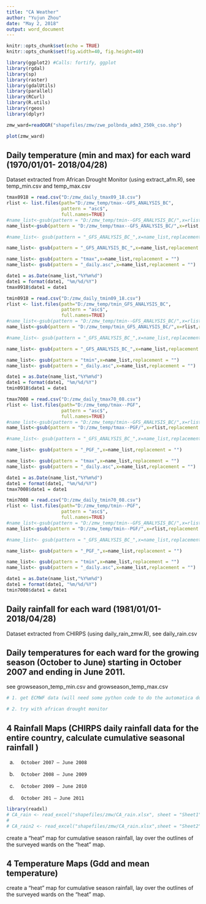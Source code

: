 ```yaml
---
title: "CA Weather"
author: "Yujun Zhou"
date: "May 2, 2018"
output: word_document
---
```


```r
knitr::opts_chunk$set(echo = TRUE)
knitr::opts_chunk$set(fig.width=40, fig.height=40) 

```

```r
library(ggplot2) #Calls: fortify, ggplot
library(rgdal)   
library(sp)      
library(raster)
library(gdalUtils)
library(parallel)
library(RCurl)
library(R.utils)
library(rgeos)
library(dplyr)
```


```r
zmw_ward=readOGR("shapefiles/zmw/zwe_polbnda_adm3_250k_cso.shp")
```

```r
plot(zmw_ward)
```


## Daily temperature (min and max) for each ward (1970/01/01- 2018/04/28) 

Dataset extracted from African Drought Monitor (using extract_afm.R), see temp_min.csv and temp_max.csv 

```r
tmax0918 = read.csv("D:/zmw_daily_tmax09_18.csv")
rlist <- list.files(path="D:/zmw_temp/tmax--GFS_ANALYSIS_BC", 
                    pattern = "asc$",
                    full.names=TRUE)
#name_list<-gsub(pattern = "D:/zmw_temp/tmin--GFS_ANALYSIS_BC/",x=rlist,replacement = "")
name_list<-gsub(pattern = "D:/zmw_temp/tmax--GFS_ANALYSIS_BC/",x=rlist,replacement = "")

#name_list<- gsub(pattern = "_GFS_ANALYSIS_BC_",x=name_list,replacement = "")

name_list<- gsub(pattern = "_GFS_ANALYSIS_BC_",x=name_list,replacement = "")

name_list<- gsub(pattern = "tmax",x=name_list,replacement = "")
name_list<- gsub(pattern = "_daily.asc",x=name_list,replacement = "")

date1 = as.Date(name_list,"%Y%m%d")
date1 = format(date1, "%m/%d/%Y")
tmax0918$date1 = date1
```

```r
tmin0918 = read.csv("D:/zmw_daily_tmin09_18.csv")
rlist <- list.files(path="D:/zmw_temp/tmin_GFS_ANALYSIS_BC", 
                    pattern = "asc$",
                    full.names=TRUE)
#name_list<-gsub(pattern = "D:/zmw_temp/tmin--GFS_ANALYSIS_BC/",x=rlist,replacement = "")
name_list<-gsub(pattern = "D:/zmw_temp/tmin_GFS_ANALYSIS_BC/",x=rlist,replacement = "")

#name_list<- gsub(pattern = "_GFS_ANALYSIS_BC_",x=name_list,replacement = "")

name_list<- gsub(pattern = "_GFS_ANALYSIS_BC_",x=name_list,replacement = "")

name_list<- gsub(pattern = "tmin",x=name_list,replacement = "")
name_list<- gsub(pattern = "_daily.asc",x=name_list,replacement = "")

date1 = as.Date(name_list,"%Y%m%d")
date1 = format(date1, "%m/%d/%Y")
tmin0918$date1 = date1
```


```r
tmax7008 = read.csv("D:/zmw_daily_tmax70_08.csv")
rlist <- list.files(path="D:/zmw_temp/tmax--PGF", 
                    pattern = "asc$",
                    full.names=TRUE)
#name_list<-gsub(pattern = "D:/zmw_temp/tmin--GFS_ANALYSIS_BC/",x=rlist,replacement = "")
name_list<-gsub(pattern = "D:/zmw_temp/tmax--PGF/",x=rlist,replacement = "")

#name_list<- gsub(pattern = "_GFS_ANALYSIS_BC_",x=name_list,replacement = "")

name_list<- gsub(pattern = "_PGF_",x=name_list,replacement = "")

name_list<- gsub(pattern = "tmax",x=name_list,replacement = "")
name_list<- gsub(pattern = "_daily.asc",x=name_list,replacement = "")

date1 = as.Date(name_list,"%Y%m%d")
date1 = format(date1, "%m/%d/%Y")
tmax7008$date1 = date1
```

```r

tmin7008 = read.csv("D:/zmw_daily_tmin70_08.csv")
rlist <- list.files(path="D:/zmw_temp/tmin--PGF", 
                    pattern = "asc$",
                    full.names=TRUE)
#name_list<-gsub(pattern = "D:/zmw_temp/tmin--GFS_ANALYSIS_BC/",x=rlist,replacement = "")
name_list<-gsub(pattern = "D:/zmw_temp/tmin--PGF/",x=rlist,replacement = "")

#name_list<- gsub(pattern = "_GFS_ANALYSIS_BC_",x=name_list,replacement = "")

name_list<- gsub(pattern = "_PGF_",x=name_list,replacement = "")

name_list<- gsub(pattern = "tmin",x=name_list,replacement = "")
name_list<- gsub(pattern = "_daily.asc",x=name_list,replacement = "")

date1 = as.Date(name_list,"%Y%m%d")
date1 = format(date1, "%m/%d/%Y")
tmin7008$date1 = date1

```

## Daily rainfall for each ward (1981/01/01- 2018/04/28) 

Dataset extracted from CHIRPS (using daily_rain_zmw.R), see daily_rain.csv   


## Daily temperatures for each ward for the growing season (October to June) starting in October 2007 and ending in June 2011.

see growseason_temp_min.csv and growseason_temp_max.csv 


```r
# 1. get ECMWF data (will need some python code to do the automatica download)

# 2. try with african drought monitor 

```




## 4 Rainfall Maps (CHIRPS daily rainfall data for the entire country, calculate cumulative seasonal rainfall )

a.       October 2007 – June 2008
b.       October 2008 – June 2009
c.       October 2009 – June 2010
d.       October 201 – June 2011

```r
library(readxl)
# CA_rain <- read_excel("shapefiles/zmw/CA_rain.xlsx", sheet = "Sheet1")
# 
# CA_rain2 <- read_excel("shapefiles/zmw/CA_rain.xlsx",sheet = "Sheet2")

```

create a “heat” map for cumulative season rainfall, lay over the outlines of the surveyed wards on the “heat” map.


## 4 Temperature Maps (Gdd and mean temperature)

create a “heat” map for cumulative season rainfall, lay over the outlines of the surveyed wards on the “heat” map.



 